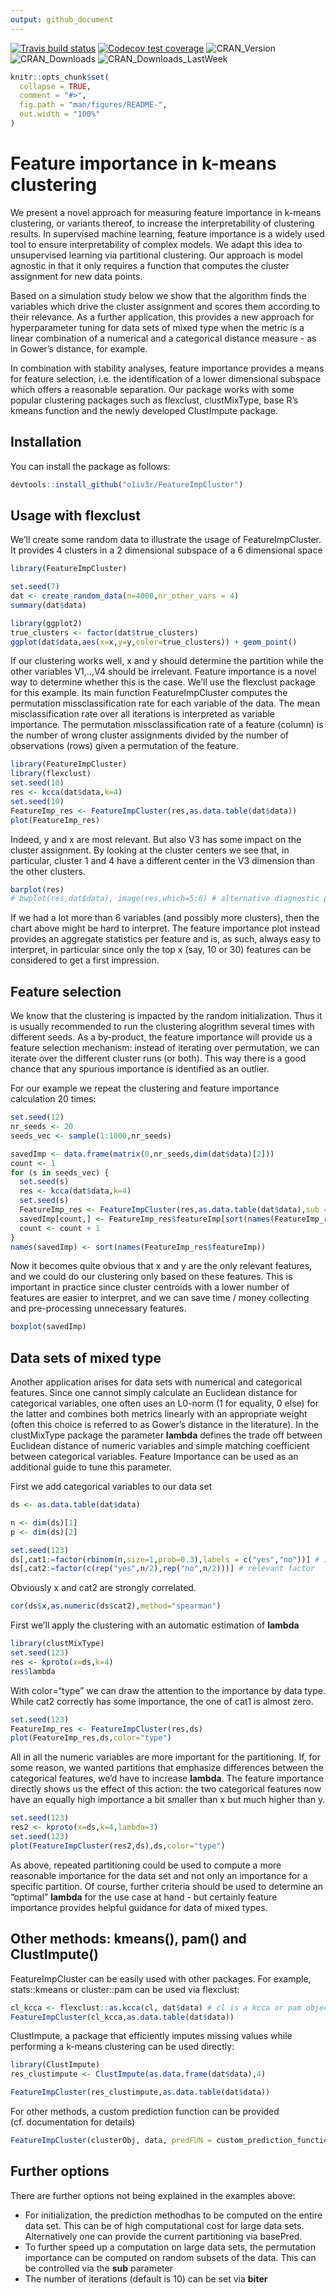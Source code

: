```yaml
---
output: github_document
---
```


<!-- README.md is generated from README.Rmd. Please edit that file -->

<!-- badges: start -->
[![Travis build status](https://travis-ci.com/o1iv3r/FeatureImpCluster.svg?branch=master)](https://travis-ci.com/o1iv3r/FeatureImpCluster)
[![Codecov test coverage](https://codecov.io/gh/o1iv3r/FeatureImpCluster/branch/master/graph/badge.svg)](https://codecov.io/gh/o1iv3r/FeatureImpCluster?branch=master)
![CRAN_Version](https://www.r-pkg.org/badges/version-last-release/FeatureImpCluster)
![CRAN_Downloads](https://cranlogs.r-pkg.org/badges/grand-total/FeatureImpCluster)
![CRAN_Downloads_LastWeek](https://cranlogs.r-pkg.org/badges/last-week/FeatureImpCluster)
<!-- badges: end -->


```r
knitr::opts_chunk$set(
  collapse = TRUE,
  comment = "#>",
  fig.path = "man/figures/README-",
  out.width = "100%"
)
```

# Feature importance in k-means clustering 

We present a novel approach for measuring feature importance in k-means clustering, or variants thereof, to increase the interpretability of clustering results. In supervised machine learning, feature importance is a widely used tool to ensure interpretability of complex models. We adapt this idea to unsupervised learning via partitional clustering. Our approach is model agnostic in that it only requires a function that computes the cluster assignment for new data points. 

Based on a simulation study below we show that the algorithm finds the variables which drive the cluster assignment and scores them according to their relevance. As a further application, this provides a new approach for hyperparameter tuning for data sets of mixed type when the metric is a linear combination of a numerical and a categorical distance measure - as in Gower's distance, for example. 

In combination with stability analyses, feature importance provides a means for feature selection, i.e. the identification of a lower dimensional subspace which offers a reasonable separation. Our package works with some popular clustering packages such as flexclust, clustMixType, base R's kmeans function and the newly developed ClustImpute package.

 
## Installation

You can install the package as follows:

``` r
devtools::install_github("o1iv3r/FeatureImpCluster")
```

## Usage with flexclust

We'll create some random data to illustrate the usage of FeatureImpCluster. It provides 4 clusters in a 2 dimensional subspace of a 6 dimensional space

```r
library(FeatureImpCluster)

set.seed(7)
dat <- create_random_data(n=4000,nr_other_vars = 4)
summary(dat$data)
```


```r
library(ggplot2)
true_clusters <- factor(dat$true_clusters)
ggplot(dat$data,aes(x=x,y=y,color=true_clusters)) + geom_point()
```

If our clustering works well, x and y should determine the partition while the other variables V1,..,V4 should be irrelevant. Feature importance is a novel way to determine whether this is the case. We'll use the flexclust package for this example. Its main function FeatureImpCluster computes the permutation missclassification rate for each variable of the data. The mean misclassification rate over all iterations is interpreted as variable importance. The permutation missclassification rate of a feature (column) is the number of wrong cluster assignments divided by the number of observations (rows) given a permutation of the feature.

```r
library(FeatureImpCluster)
library(flexclust)
set.seed(10)
res <- kcca(dat$data,k=4)
set.seed(10)
FeatureImp_res <- FeatureImpCluster(res,as.data.table(dat$data))
plot(FeatureImp_res)
```

Indeed, y and x are most relevant. But also V3 has some impact on the cluster assignment. By looking at the cluster centers we see that, in particular, cluster 1 and 4 have a different center in the V3 dimension than the other clusters.

```r
barplot(res)
# bwplot(res,dat$data), image(res,which=5:6) # alternative diagnostic plots of flexclust
```

If we had a lot more than 6 variables (and possibly more clusters), then the chart above might be hard to interpret. The feature importance plot instead provides an aggregate statistics per feature and is, as such, always easy to interpret, in particular since only the top x (say, 10 or 30) features can be considered to get a first impression.


## Feature selection

We know that the clustering is impacted by the random initialization. Thus it is usually recommended to run the clustering alogrithm several times with different seeds. As a by-product, the feature importance will provide us a feature selection mechanism: instead of iterating over permutation, we can iterate over the different cluster runs (or both). This way there is a good chance that any spurious importance is identified as an outlier.

For our example we repeat the clustering and feature importance calculation 20 times:


```r
set.seed(12)
nr_seeds <- 20
seeds_vec <- sample(1:1000,nr_seeds)

savedImp <- data.frame(matrix(0,nr_seeds,dim(dat$data)[2]))
count <- 1
for (s in seeds_vec) {
  set.seed(s)
  res <- kcca(dat$data,k=4)
  set.seed(s)
  FeatureImp_res <- FeatureImpCluster(res,as.data.table(dat$data),sub = 1,biter = 1)
  savedImp[count,] <- FeatureImp_res$featureImp[sort(names(FeatureImp_res$featureImp))]
  count <- count + 1
}
names(savedImp) <- sort(names(FeatureImp_res$featureImp))
```

Now it becomes quite obvious that x and y are the only relevant features, and we could do our clustering only based on these features. This is important in practice since cluster centroids with a lower number of features are easier to interpret, and we can save time / money collecting and pre-processing unnecessary features.

```r
boxplot(savedImp)
```


## Data sets of mixed type

Another application arises for data sets with numerical and categorical features. Since one cannot simply calculate an Euclidean distance for categorical variables, one often uses an L0-norm (1 for equality, 0 else) for the latter and combines both metrics linearly with an appropriate weight (often this choice is referred to as Gower's distance in the literature). In the clustMixType package the parameter **lambda** defines the trade off between Euclidean distance of numeric variables and simple matching coefficient between categorical variables. Feature Importance can be used as an additional guide to tune this parameter.

First we add categorical variables to our data set

```r
ds <- as.data.table(dat$data)

n <- dim(ds)[1]
p <- dim(ds)[2]

set.seed(123)
ds[,cat1:=factor(rbinom(n,size=1,prob=0.3),labels = c("yes","no"))] # irrelevant factor
ds[,cat2:=factor(c(rep("yes",n/2),rep("no",n/2)))] # relevant factor
```

Obviously x and cat2 are strongly correlated.

```r
cor(ds$x,as.numeric(ds$cat2),method="spearman")
```

First we'll apply the clustering with an automatic estimation of **lambda**

```r
library(clustMixType)
set.seed(123)
res <- kproto(x=ds,k=4)
res$lambda
```

With color="type" we can draw the attention to the importance by data type. While cat2 correctly has some importance, the one of cat1 is almost zero.

```r
set.seed(123)
FeatureImp_res <- FeatureImpCluster(res,ds)
plot(FeatureImp_res,ds,color="type")
```

All in all the numeric variables are more important for the partitioning. If, for some reason, we wanted partitions that emphasize differences between the categorical features, we'd have to increase **lambda**. The feature importance directly shows us the effect of this action: the two categorical features now have an equally high importance  a bit smaller than x but much higher than y.

```r
set.seed(123)
res2 <- kproto(x=ds,k=4,lambda=3)
set.seed(123)
plot(FeatureImpCluster(res2,ds),ds,color="type")
```

As above, repeated partitioning could be used to compute a more reasonable importance for the data set and not only an importance for a specific partition. Of course, further criteria should be used to determine an "optimal" **lambda** for the use case at hand - but certainly feature importance provides helpful guidance for data of mixed types. 

## Other methods: kmeans(), pam() and ClustImpute() 

FeatureImpCluster can be easily used with other packages. For example, stats::kmeans or cluster::pam can be used via flexclust:

```r
cl_kcca <- flexclust::as.kcca(cl, dat$data) # cl is a kcca or pam object
FeatureImpCluster(cl_kcca,as.data.table(dat$data))
```

ClustImpute, a package that efficiently imputes missing values while performing a k-means clustering can be used directly:

```r
library(ClustImpute)
res_clustimpute <- ClustImpute(as.data.frame(dat$data),4)

FeatureImpCluster(res_clustimpute,as.data.table(dat$data))
```

For other methods, a custom prediction function can be provided (cf. documentation for details)

```r
FeatureImpCluster(clusterObj, data, predFUN = custom_prediction_function_for_clusterObj)
```

## Further options

There are further options not being explained in the examples above:

* For initialization, the prediction methodhas to be computed on the entire data set. This can be of high computational cost for large data sets. Alternatively one can provide the current partitioning via basePred.
* To further speed up a computation on large data sets, the permutation importance can be computed on random subsets of the data. This can be controlled via the **sub** parameter
* The number of iterations (default is 10) can be set via **biter**
